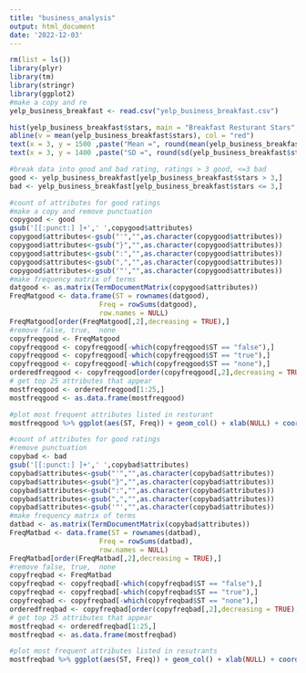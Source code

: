 ```yaml
---
title: "business_analysis"
output: html_document
date: '2022-12-03'
---
```


```r
rm(list = ls())
library(plyr)
library(tm)
library(stringr)
library(ggplot2)
#make a copy and re
yelp_business_breakfast <- read.csv("yelp_business_breakfast.csv")
```

```r
hist(yelp_business_breakfast$stars, main = "Breakfast Resturant Stars", xlab = "Stars")
abline(v = mean(yelp_business_breakfast$stars), col = "red")
text(x = 3, y = 1500 ,paste("Mean =", round(mean(yelp_business_breakfast$stars), digits = 2)),col = "red",cex = 1)
text(x = 3, y = 1400 ,paste("SD =", round(sd(yelp_business_breakfast$stars), digits = 2)),col = "red",cex = 1)
```

```r
#break data into good and bad rating, ratings > 3 good, <=3 bad 
good <- yelp_business_breakfast[yelp_business_breakfast$stars > 3,]
bad <- yelp_business_breakfast[yelp_business_breakfast$stars <= 3,]
```

```r
#count of attributes for good ratings 
#make a copy and remove punctuation 
copygood <- good 
gsub('[[:punct:] ]+',' ',copygood$attributes)
copygood$attributes<-gsub("'","",as.character(copygood$attributes))
copygood$attributes<-gsub("}","",as.character(copygood$attributes))
copygood$attributes<-gsub(":","",as.character(copygood$attributes))
copygood$attributes<-gsub(",","",as.character(copygood$attributes))
copygood$attributes<-gsub('"',"",as.character(copygood$attributes))
#make frequency matrix of terms 
datgood <- as.matrix(TermDocumentMatrix(copygood$attributes))
FreqMatgood <- data.frame(ST = rownames(datgood), 
                      Freq = rowSums(datgood), 
                      row.names = NULL)
FreqMatgood[order(FreqMatgood[,2],decreasing = TRUE),]
#remove false, true,  none 
copyfreqgood <- FreqMatgood
copyfreqgood <- copyfreqgood[-which(copyfreqgood$ST == "false"),]
copyfreqgood <- copyfreqgood[-which(copyfreqgood$ST == "true"),]
copyfreqgood <- copyfreqgood[-which(copyfreqgood$ST == "none"),]
orderedfreqgood <- copyfreqgood[order(copyfreqgood[,2],decreasing = TRUE),]
# get top 25 attributes that appear
mostfreqgood <- orderedfreqgood[1:25,]
mostfreqgood <- as.data.frame(mostfreqgood)
```

```r
#plot most frequent attributes listed in resturant 
mostfreqgood %>% ggplot(aes(ST, Freq)) + geom_col() + xlab(NULL) + coord_flip()
```
```r
#count of attributes for good ratings 
#remove punctuation 
copybad <- bad 
gsub('[[:punct:] ]+',' ',copybad$attributes)
copybad$attributes<-gsub("'","",as.character(copybad$attributes))
copybad$attributes<-gsub("}","",as.character(copybad$attributes))
copybad$attributes<-gsub(":","",as.character(copybad$attributes))
copybad$attributes<-gsub(",","",as.character(copybad$attributes))
copybad$attributes<-gsub('"',"",as.character(copybad$attributes))
#make frequency matrix of terms 
datbad <- as.matrix(TermDocumentMatrix(copybad$attributes))
FreqMatbad <- data.frame(ST = rownames(datbad), 
                      Freq = rowSums(datbad), 
                      row.names = NULL)
FreqMatbad[order(FreqMatbad[,2],decreasing = TRUE),]
#remove false, true,  none 
copyfreqbad <- FreqMatbad
copyfreqbad <- copyfreqbad[-which(copyfreqbad$ST == "false"),]
copyfreqbad <- copyfreqbad[-which(copyfreqbad$ST == "true"),]
copyfreqbad <- copyfreqbad[-which(copyfreqbad$ST == "none"),]
orderedfreqbad <- copyfreqbad[order(copyfreqbad[,2],decreasing = TRUE),]
# get top 25 attributes that appear
mostfreqbad <- orderedfreqbad[1:25,]
mostfreqbad <- as.data.frame(mostfreqbad)
```

```r
#plot most frequent attributes listed in resutrants 
mostfreqbad %>% ggplot(aes(ST, Freq)) + geom_col() + xlab(NULL) + coord_flip()
```



